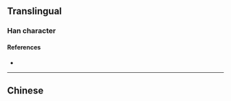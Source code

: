 {{character info/new}}
==Translingual==

===Han character===
{{Han char|rn=18|rad=刀|as=10|sn=12|four=|canj=WMLN|ids=⿰罡刂}}

====References====
* {{Han ref|kx=0142.470|hdz=10350.080|uh=34FB|ud=13563}}

----

==Chinese==
{{zh-see|剛|v}}